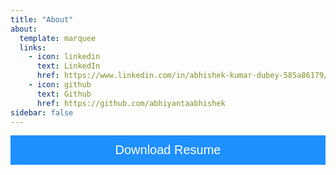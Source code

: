 ```yaml
---
title: "About"
about:
  template: marquee
  links:
    - icon: linkedin
      text: LinkedIn
      href: https://www.linkedin.com/in/abhishek-kumar-dubey-585a86179/
    - icon: github
      text: Github
      href: https://github.com/abhiyantaabhishek
sidebar: false
---
```


<html>
<head>
<meta name="viewport" content="width=device-width, initial-scale=1">
<!-- Add icon library -->
<link rel="stylesheet" href="https://cdnjs.cloudflare.com/ajax/libs/font-awesome/4.7.0/css/font-awesome.min.css">
<style>
.btn {
  background-color: DodgerBlue;
  border: none;
  color: white;
  padding: 12px 30px;
  cursor: pointer;
  font-size: 20px;
}

/* Darker background on mouse-over */
.btn:hover {
  background-color: RoyalBlue;
}
</style>
</head>
<body>

<form method="get" action="https://abhiyantaabhishek.github.io/MDS-IIT/_pages/about.pdf">
   <button class="btn" style="width:100%"><i class="fa fa-download"></i> Download Resume </button>
</form>
<br><br>

</body>
</html>
::: column-screen-inset-shaded
<object 
    width="100%" 
    height="900" 
    data="https://docs.google.com/gview?embedded=true&url=https://abhiyantaabhishek.github.io/MDS-IIT/_pages/about.pdf">
</object>
:::